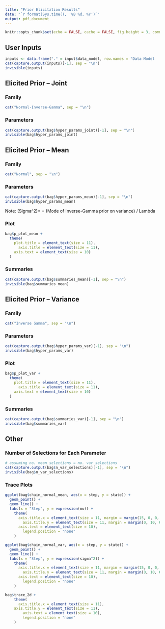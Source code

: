 ```yaml
---
title: "Prior Elicitation Results"
date: "`r format(Sys.time(), '%B %d, %Y')`"
output: pdf_document
---
```


```r
knitr::opts_chunk$set(echo = FALSE, cache = FALSE, fig.height = 3, comment = "")
```


<!--- user inputs -->
## User Inputs
```r
inputs <- data.frame("." = input$data_model, row.names = "Data Model   ")
cat(capture.output(inputs)[-1], sep = "\n")
invisible(inputs)
```


<!--- elicited prior information -->

<!--- joint prior -->
## Elicited Prior -- Joint

### Family
```r
cat("Normal-Inverse-Gamma", sep = "\n")
```

### Parameters
```r
cat(capture.output(bag$hyper_params_joint)[-1], sep = "\n")
invisible(bag$hyper_params_joint)
```


<!--- prior for mean -->
## Elicited Prior -- Mean

### Family
```r
cat("Normal", sep = "\n")
```

### Parameters
```r
cat(capture.output(bag$hyper_params_mean)[-1], sep = "\n")
invisible(bag$hyper_params_mean)
```
Note: (Sigma^2)* = (Mode of Inverse-Gamma prior on variance) / Lambda

### Plot
```r
bag$p_plot_mean + 
  theme(
    plot.title = element_text(size = 11),
	  axis.title = element_text(size = 11), 
    axis.text = element_text(size = 10)
  )
```

### Summaries
```r
cat(capture.output(bag$summaries_mean)[-1], sep = "\n")
invisible(bag$summaries_mean)
```


<!--- prior for variance -->
## Elicited Prior -- Variance

### Family
```r
cat("Inverse Gamma", sep = "\n")
```

### Parameters
```r
cat(capture.output(bag$hyper_params_var)[-1], sep = "\n")
invisible(bag$hyper_params_var)
```

### Plot
```r
bag$p_plot_var + 
  theme(
    plot.title = element_text(size = 11),
	  axis.title = element_text(size = 11), 
    axis.text = element_text(size = 10)
  )
```

### Summaries
```r
cat(capture.output(bag$summaries_var)[-1], sep = "\n")
invisible(bag$summaries_var)
```


<!--- number of selections and trace plots -->
## Other

### Number of Selections for Each Parameter
```r
# assuming no. mean selections = no. var selections
cat(capture.output(bag$n_var_selections)[-1], sep = "\n")
invisible(bag$n_var_selections)
```

### Trace Plots
```r
ggplot(bag$chain_normal_mean, aes(x = step, y = state)) +
  geom_point() +
  geom_line() +
  labs(x = "Step", y = expression(mu)) +
	theme(
	  axis.title.x = element_text(size = 11, margin = margin(15, 0, 0, 0)), 
		axis.title.y = element_text(size = 11, margin = margin(0, 10, 0, 0)),
	  axis.text = element_text(size = 10),
		legend.position = "none"
	)

ggplot(bag$chain_normal_var, aes(x = step, y = state)) +
  geom_point() +
  geom_line() +
  labs(x = "Step", y = expression(sigma^2)) +
	theme(
	  axis.title.x = element_text(size = 11, margin = margin(15, 0, 0, 0)), 
		axis.title.y = element_text(size = 11, margin = margin(0, 10, 0, 0)),
	  axis.text = element_text(size = 10),
		legend.position = "none"
	)

bag$trace_2d +
	theme(
	  axis.title.x = element_text(size = 11), 
    axis.title.y = element_text(size = 11),
		axis.text = element_text(size = 10),
		legend.position = "none"
	)
```

